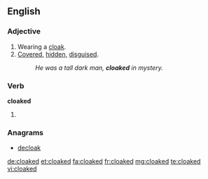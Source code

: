 ==English==

===Adjective===
{{en-adj|-}}

# Wearing a [[cloak]].
# [[covered|Covered]], [[hidden]], [[disguised]].
#: ''He was a tall dark man, '''cloaked''' in mystery.''

===Verb===
'''cloaked'''

# {{past of|cloak}}

===Anagrams===
* [[decloak#English|decloak]]

[[de:cloaked]]
[[et:cloaked]]
[[fa:cloaked]]
[[fr:cloaked]]
[[mg:cloaked]]
[[te:cloaked]]
[[vi:cloaked]]